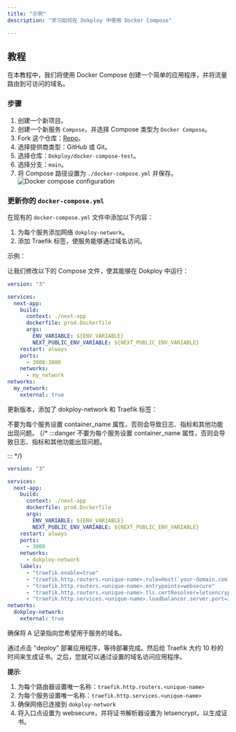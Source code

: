 ```yaml
---
title: "示例"
description: "学习如何在 Dokploy 中使用 Docker Compose"

---
```


## 教程

在本教程中，我们将使用 Docker Compose 创建一个简单的应用程序，并将流量路由到可访问的域名。

### 步骤

1. 创建一个新项目。
2. 创建一个新服务 `Compose`，并选择 Compose 类型为 `Docker Compose`。
3. Fork 这个仓库：[Repo](https://github.com/Dokploy/docker-compose-test)。
4. 选择提供商类型：GitHub 或 Git。
5. 选择仓库：`Dokploy/docker-compose-test`。
6. 选择分支：`main`。
7. 将 Compose 路径设置为 `./docker-compose.yml` 并保存。
![Docker compose configuration](/assets/images/compose/setup.png)

### 更新你的 `docker-compose.yml`

在现有的 `docker-compose.yml` 文件中添加以下内容：

1. 为每个服务添加网络 `dokploy-network`。
2. 添加 Traefik 标签，使服务能够通过域名访问。

示例：

让我们修改以下的 Compose 文件，使其能够在 Dokploy 中运行：
```yaml
version: "3"

services:
  next-app:
    build:
      context: ./next-app
      dockerfile: prod.Dockerfile
      args:
        ENV_VARIABLE: ${ENV_VARIABLE}
        NEXT_PUBLIC_ENV_VARIABLE: ${NEXT_PUBLIC_ENV_VARIABLE}
    restart: always
    ports:
      - 3000:3000
    networks:
      - my_network
networks:
  my_network:
    external: true
```


更新版本，添加了 dokploy-network 和 Traefik 标签：


<Callout  type="warn">
不要为每个服务设置 container_name 属性，否则会导致日志、指标和其他功能出现问题。
</Callout>
{/* :::danger
不要为每个服务设置 container_name 属性，否则会导致日志、指标和其他功能出现问题。

::: */}

```yaml
version: "3"

services:
  next-app:
    build:
      context: ./next-app
      dockerfile: prod.Dockerfile
      args:
        ENV_VARIABLE: ${ENV_VARIABLE}
        NEXT_PUBLIC_ENV_VARIABLE: ${NEXT_PUBLIC_ENV_VARIABLE}
    restart: always
    ports:
      - 3000
    networks:
      - dokploy-network
    labels:
      - "traefik.enable=true"
      - "traefik.http.routers.<unique-name>.rule=Host(`your-domain.com`)"
      - "traefik.http.routers.<unique-name>.entrypoints=websecure"
      - "traefik.http.routers.<unique-name>.tls.certResolver=letsencrypt"
      - "traefik.http.services.<unique-name>.loadbalancer.server.port=3000"
networks:
  dokploy-network:
    external: true
```

确保将 A 记录指向您希望用于服务的域名。

<ImageZoom  src="/assets/images/compose/domain.png" width={800} height={630} alt='home og image' className="rounded-lg" />

通过点击 "deploy" 部署应用程序，等待部署完成。然后给 Traefik 大约 10 秒的时间来生成证书。之后，您就可以通过设置的域名访问应用程序。

<ImageZoom  src="/assets/images/compose/application.png" width={800} height={630} alt='home og image' className="rounded-lg" />

**提示**:

1. 为每个路由器设置唯一名称：`traefik.http.routers.<unique-name>` 
2. 为每个服务设置唯一名称：`traefik.http.services.<unique-name>`
3. 确保网络已连接到 `dokploy-network`
4. 将入口点设置为 websecure，并将证书解析器设置为 letsencrypt，以生成证书。

